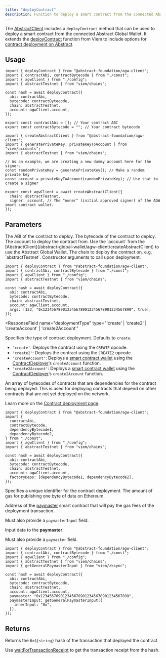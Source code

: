 ```yaml
---
title: "deployContract"
description: Function to deploy a smart contract from the connected Abstract Global Wallet.
---
```


The [AbstractClient](/abstract-global-wallet/agw-client/createAbstractClient)
includes a `deployContract` method that can be used to deploy a smart contract from the connected Abstract Global Wallet.
It extends the [deployContract](https://viem.sh/zksync/actions/deployContract) function from Viem to include options for
[contract deployment on Abstract](/how-abstract-works/evm-differences/contract-deployment).

## Usage

<CodeGroup>

```tsx example.ts
import { deployContract } from "@abstract-foundation/agw-client";
import { contractAbi, contractBytecode } from "./const";
import { agwClient } from "./config";
import { abstractTestnet } from "viem/chains";

const hash = await deployContract({
  abi: contractAbi,
  bytecode: contractBytecode,
  chain: abstractTestnet,
  account: agwClient.account,
});
```

```tsx const.ts
export const contractAbi = []; // Your contract ABI
export const contractBytecode = ""; // Your contract bytecode
```

```tsx config.ts
import { createAbstractClient } from "@abstract-foundation/agw-client";
import { generatePrivateKey, privateKeyToAccount } from "viem/accounts";
import { abstractTestnet } from "viem/chains";

// As an example, we are creating a new dummy account here for the signer.
const randomPrivateKey = generatePrivateKey(); // Make a random private key
const account = privateKeyToAccount(randomPrivateKey); // Use that to create a signer

export const agwClient = await createAbstractClient({
  chain: abstractTestnet,
  signer: account, // The "owner" (initial approved signer) of the AGW smart contract wallet.
});
```

</CodeGroup>

## Parameters

<ResponseField name="abi" type="Abi" required>
  The ABI of the contract to deploy.
</ResponseField>

<ResponseField name="bytecode" type="string" required>
  The bytecode of the contract to deploy.
</ResponseField>

<ResponseField name="account" type="Account" required>
  The account to deploy the contract from. Use the `account` from the
  [AbstractClient](/abstract-global-wallet/agw-client/createAbstractClient) to
  use the Abstract Global Wallet.
</ResponseField>

<ResponseField name="chain" type="Chain" required>
  The chain to deploy the contract on. e.g. `abstractTestnet`.
</ResponseField>

<ResponseField name="args" type="Inferred from ABI">
  Constructor arguments to call upon deployment.

<Expandable title="Example">

```tsx
import { deployContract } from "@abstract-foundation/agw-client";
import { contractAbi, contractBytecode } from "./const";
import { agwClient } from "./config";
import { abstractTestnet } from "viem/chains";

const hash = await deployContract({
  abi: contractAbi,
  bytecode: contractBytecode,
  chain: abstractTestnet,
  account: agwClient.account,
  args: [123, "0x1234567890123456789012345678901234567890", true],
});
```

</Expandable>

</ResponseField>

<ResponseField
  name="deploymentType"
  type="'create' | 'create2' | 'createAccount' | 'create2Account'"
>

Specifies the type of contract deployment. Defaults to `create`.

- `'create'`: Deploys the contract using the `CREATE` opcode.
- `'create2'`: Deploys the contract using the `CREATE2` opcode.
- `'createAccount'`: Deploys a [smart contract wallet](/how-abstract-works/native-account-abstraction/smart-contract-wallets)
  using the [ContractDeployer](/how-abstract-works/system-contracts/list-of-system-contracts#contractdeployer)&rsquo;s
  `createAccount` function.
- `'create2Account'`: Deploys a [smart contract wallet](/how-abstract-works/native-account-abstraction/smart-contract-wallets)
  using the [ContractDeployer](/how-abstract-works/system-contracts/list-of-system-contracts#contractdeployer)&rsquo;s
  `create2Account` function.

</ResponseField>

<ResponseField name="factoryDeps" type="Hex[]">

An array of bytecodes of contracts that are dependencies for the contract
being deployed. This is used for deploying contracts that depend on other
contracts that are not yet deployed on the network.

Learn more on the [Contract deployment page](/how-abstract-works/evm-differences/contract-deployment).

<Expandable title="Example">

```tsx
import { deployContract } from "@abstract-foundation/agw-client";
import {
  contractAbi,
  contractBytecode,
  dependencyBytecode1,
  dependencyBytecode2,
} from "./const";
import { agwClient } from "./config";
import { abstractTestnet } from "viem/chains";

const hash = await deployContract({
  abi: contractAbi,
  bytecode: contractBytecode,
  chain: abstractTestnet,
  account: agwClient.account,
  factoryDeps: [dependencyBytecode1, dependencyBytecode2],
});
```

</Expandable>

</ResponseField>

<ResponseField name="salt" type="Hash">
  Specifies a unique identifier for the contract deployment.
</ResponseField>

<ResponseField name="gasPerPubdata" type="bigint">
  The amount of gas for publishing one byte of data on Ethereum.
</ResponseField>

<ResponseField name="paymaster" type="Account | Address">

Address of the
[paymaster](/how-abstract-works/native-account-abstraction/paymasters) smart
contract that will pay the gas fees of the deployment transaction.

Must also provide a `paymasterInput` field.

</ResponseField>

<ResponseField name="paymasterInput" type="0x${string}">

Input data to the **paymaster**.

Must also provide a `paymaster` field.

<Expandable title="Example">

```tsx
import { deployContract } from "@abstract-foundation/agw-client";
import { contractAbi, contractBytecode } from "./const";
import { agwClient } from "./config";
import { abstractTestnet } from "viem/chains";
import { getGeneralPaymasterInput } from "viem/zksync";

const hash = await deployContract({
  abi: contractAbi,
  bytecode: contractBytecode,
  chain: abstractTestnet,
  account: agwClient.account,
  paymaster: "0x1234567890123456789012345678901234567890",
  paymasterInput: getGeneralPaymasterInput({
    innerInput: "0x",
  }),
});
```

</Expandable>

</ResponseField>

## Returns

Returns the `0x${string}` hash of the transaction that deployed the contract.

Use [waitForTransactionReceipt](https://viem.sh/docs/actions/public/waitForTransactionReceipt) to get the transaction receipt from the hash.
